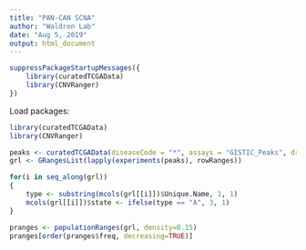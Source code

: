 ```yaml
---
title: "PAN-CAN SCNA"
author: "Waldron Lab"
date: "Aug 5, 2019"
output: html_document
---
```


```r
suppressPackageStartupMessages({
    library(curatedTCGAData)
    library(CNVRanger)
})
```

Load packages:

```r
library(curatedTCGAData)
library(CNVRanger)
```


```r
peaks <- curatedTCGAData(diseaseCode = "*", assays = "GISTIC_Peaks", dry.run = FALSE)
grl <- GRangesList(lapply(experiments(peaks), rowRanges))

for(i in seq_along(grl))
{
    type <- substring(mcols(grl[[i]])$Unique.Name, 1, 1)
    mcols(grl[[i]])$state <- ifelse(type == "A", 3, 1)
}

pranges <- populationRanges(grl, density=0.15)
pranges[order(pranges$freq, decreasing=TRUE)]
```



